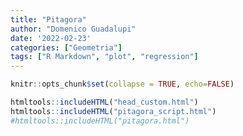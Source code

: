 ```yaml
---
title: "Pitagora"
author: "Domenico Guadalupi"
date: '2022-02-23'
categories: ["Geometria"]
tags: ["R Markdown", "plot", "regression"]
---
```


```r
knitr::opts_chunk$set(collapse = TRUE, echo=FALSE)
```


```r

htmltools::includeHTML("head_custom.html")
htmltools::includeHTML("pitagora_script.html")
#htmltools::includeHTML("pitagora.html")
```

<div id="CSCanvas" class="CindyJS-widget" width="100%">
